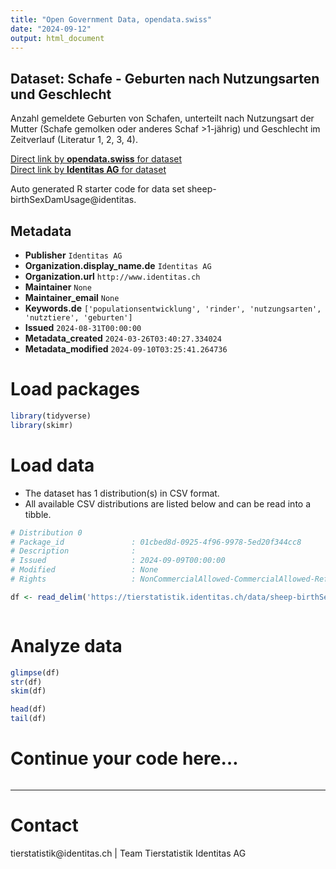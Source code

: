 ```yaml
---
title: "Open Government Data, opendata.swiss"
date: "2024-09-12"
output: html_document
---
```


## Dataset: Schafe - Geburten nach Nutzungsarten und Geschlecht

Anzahl gemeldete Geburten von Schafen, unterteilt nach Nutzungsart der Mutter (Schafe gemolken oder anderes Schaf >1-jährig) und Geschlecht im Zeitverlauf (Literatur 1, 2, 3, 4).

[Direct link by **opendata.swiss** for dataset](https://opendata.swiss/de/dataset/schafe-geburten-nach-nutzungsarten-und-geschlecht)<br>
[Direct link by **Identitas AG** for dataset](https://tierstatistik.identitas.ch/)

Auto generated R starter code for data set sheep-birthSexDamUsage@identitas.

## Metadata

- **Publisher** `Identitas AG`
- **Organization.display_name.de** `Identitas AG`
- **Organization.url** `http://www.identitas.ch`
- **Maintainer** `None`
- **Maintainer_email** `None`
- **Keywords.de** `['populationsentwicklung', 'rinder', 'nutzungsarten', 'nutztiere', 'geburten']`
- **Issued** `2024-08-31T00:00:00`
- **Metadata_created** `2024-03-26T03:40:27.334024`
- **Metadata_modified** `2024-09-10T03:25:41.264736`


# Load packages

```r

library(tidyverse)
library(skimr)

```

# Load data

-   The dataset has 1 distribution(s) in CSV format.
-   All available CSV distributions are listed below and can be read into a tibble.

```r

# Distribution 0
# Package_id               : 01cbed8d-0925-4f96-9978-5ed20f344cc8
# Description              : 
# Issued                   : 2024-09-09T00:00:00
# Modified                 : None
# Rights                   : NonCommercialAllowed-CommercialAllowed-ReferenceRequired

df <- read_delim('https://tierstatistik.identitas.ch/data/sheep-birthSexDamUsage.csv')



```

# Analyze data

```r

glimpse(df)
str(df)
skim(df)

head(df)
tail(df)

```

# Continue your code here...

```r

```

------------------------------------------------------------------------

# Contact

tierstatistik@identitas.ch | Team Tierstatistik Identitas AG
